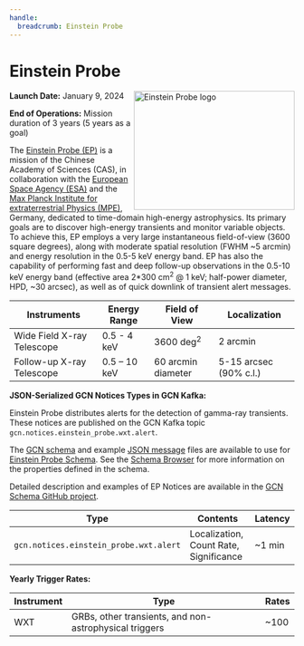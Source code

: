 ```yaml
---
handle:
  breadcrumb: Einstein Probe
---
```



# Einstein Probe

<img
  src={logo}
  align="right"
  width="284"
  height="210"
  alt="Einstein Probe logo"
  className="grid-col-6 mobile-lg:grid-col-4 tablet:grid-col-2 desktop:grid-col-3 height-auto"
/>

**Launch Date:** January 9, 2024

**End of Operations:** Mission duration of 3 years (5 years as a goal)

The [Einstein Probe (EP)](https://ep.bao.ac.cn/ep/) is a mission of the Chinese Academy of Sciences (CAS), in collaboration with the [European Space Agency (ESA)](https://www.cosmos.esa.int/web/einstein-probe/mission) and the [Max Planck Institute for extraterrestrial Physics (MPE)](https://www.mpe.mpg.de/7867826/EinsteinProbe), Germany, dedicated to time-domain high-energy astrophysics. Its primary goals are to discover high-energy transients and monitor variable objects. To achieve this, EP employs a very large instantaneous field-of-view (3600 square degrees), along with moderate spatial resolution (FWHM ~5 arcmin) and energy resolution in the 0.5-5 keV energy band. EP has also the capability of performing fast and deep follow-up observations in the 0.5-10 keV energy band (effective area 2\*300 cm<sup>2</sup> @ 1 keV; half-power diameter, HPD, ~30 arcsec), as well as of quick downlink of transient alert messages.

<div className="overflow-table">

| Instruments                | Energy Range | Field of View        | Localization           |
| -------------------------- | ------------ | -------------------- | ---------------------- |
| Wide Field X-ray Telescope | 0.5 - 4 keV  | 3600 deg<sup>2</sup> | 2 arcmin               |
| Follow-up X-ray Telescope  | 0.5 – 10 keV | 60 arcmin diameter   | 5-15 arcsec (90% c.l.) |

</div>

**JSON-Serialized GCN Notices Types in GCN Kafka:**

Einstein Probe distributes alerts for the detection of gamma-ray transients. These notices are published on the GCN Kafka topic `gcn.notices.einstein_probe.wxt.alert`.

The [GCN schema](/schema/stable/gcn/notices/einstein_probe/wxt/alert.schema.json) and
example [JSON message](/schema/stable/gcn/notices/einstein_probe/wxt/alert.schema.example.json) files are available to use for [Einstein Probe Schema](/schema/stable/gcn/notices/einstein_probe). See the [Schema Browser](/docs/schema/stable/gcn/notices/einstein_probe/wxt/alert.schema.json) for more information on the properties defined in the schema.

Detailed description and examples of EP Notices are available in the [GCN Schema GitHub project](https://github.com/nasa-gcn/gcn-schema/tree/main/gcn/notices/einstein_probe/wxt).

<div className="overflow-table">

| Type                                   | Contents                               | Latency |
| -------------------------------------- | -------------------------------------- | ------- |
| `gcn.notices.einstein_probe.wxt.alert` | Localization, Count Rate, Significance | ~1 min  |

</div>

**Yearly Trigger Rates:**

<div className="overflow-table">

| Instrument | Type                                                   | Rates |
| ---------- | ------------------------------------------------------ | ----- |
| WXT        | GRBs, other transients, and non-astrophysical triggers | ~100  |

</div>
